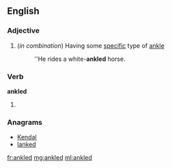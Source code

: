 ==English==

===Adjective===
{{en-adj|-}}

# (''in combination'') Having some [[specific]] type of [[ankle]]
#: ''He rides a white-'''ankled''' horse.

===Verb===
'''ankled'''

# {{past of|ankle}}

===Anagrams===
* [[Kendal#English|Kendal]]
* [[lanked#English|lanked]]

[[fr:ankled]]
[[mg:ankled]]
[[ml:ankled]]